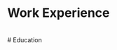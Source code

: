 # Work Experience

<ExperienceCard 
    logo="/static/logos/thousandeyes.png"
    company="Cisco ThousandEyes"
    position="Research Intern"
    years="Jun. 2025 - Sep. 2025"
/>

<ExperienceCard 
    logo="/static/logos/iij.png"
    company="Internet Initiative Japan"
    position="Research Intern"
    years="Aug. 2024 - Sep. 2024"
/>

<ExperienceCard 
    logo="/static/logos/thousandeyes.png"
    company="Cisco ThousandEyes"
    position="Research Intern"
    years="May. 2024 - Aug. 2024"
/>

<ExperienceCard 
    logo="/static/logos/microsoft.svg" 
    company="Microsoft, Taiwan"
    position="Customer Engineer"
    years="2021 - 2022" 
/>

<ExperienceCard 
    logo="/static/logos/microsoft.svg" 
    company="Microsoft, Taiwan"
    position="Software Engineer Intern"
    years="2019 - 2021"
/>

<ExperienceCard 
    logo="/static/logos/yoctol.svg"
    company="Yoctol.AI"
    position="Data Scientist Intern"
    years="2018"
/>


<br /> 
# Education 

<ExperienceCard 
    logo="/static/logos/nu.png"
    company="Northwestern University"
    position="Ph.D. in Computer Science"
    years="2022 - Present"
/>

<ExperienceCard 
    logo="/static/logos/ntu.png"  
    company="National Taiwan University"
    position="M.S. in Communication Engineering"
    years="2020-2021"
/>


<ExperienceCard 
    logo="/static/logos/ntu.png"  
    company="National Taiwan University"
    position="B.S. in Electrical Engineering"
    years="2015-2020"
/>

